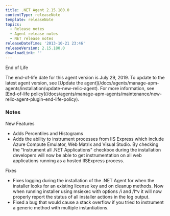 ```yaml
---
title: .NET Agent 2.15.180.0
contentType: releaseNote
template: releaseNote
topics:
  - Release notes
  - Agent release notes
  - NET release notes
releaseDateTime: '2013-10-21 23:46'
releaseVersion: 2.15.180.0
downloadLink: ''
---
```


End of Life

<Callout variant="important">
  The end-of-life date for this agent version is July 29, 2019. To update to the latest agent version, see [Update the agent](/docs/agents/manage-apm-agents/installation/update-new-relic-agent). For more information, see [End-of-life policy](/docs/agents/manage-apm-agents/maintenance/new-relic-agent-plugin-end-life-policy).
</Callout>

### Notes

New Features

* Adds Percentiles and Histograms
* Adds the ability to instrument processes from IIS Express which include Azure Compute Emulator, Web Matrix and Visual Studio. By checking the "Instrument all .NET Applications" checkbox during the installation developers will now be able to get instrumentation on all web applications running as a hosted IISExpress process.

Fixes

* Fixes logging during the installation of the .NET Agent for when the installer looks for an existing license key and on cleanup methods. Now when running installer using msiexec with options /i and /l\*v it will now properly report the status of all installer actions in the log output.
* Fixed a bug that would cause a stack overflow if you tried to instrument a generic method with multiple instantiations.
